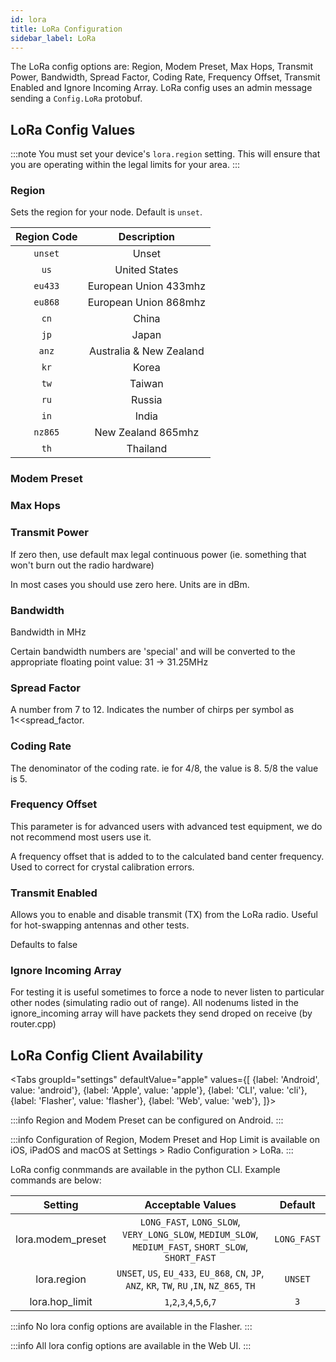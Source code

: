 ```yaml
---
id: lora
title: LoRa Configuration
sidebar_label: LoRa
---
```



The LoRa config options are: Region, Modem Preset, Max Hops, Transmit Power, Bandwidth, Spread Factor, Coding Rate, Frequency Offset, Transmit Enabled and Ignore Incoming Array.  LoRa config uses an admin message sending a `Config.LoRa` protobuf.

## LoRa Config Values

:::note
You must set your device's `lora.region` setting. This will ensure that you are operating within the legal limits for your area.
:::

### Region
Sets the region for your node. Default is `unset`.

|   Region Code   |                                                                  Description                                                                                                              |
| :-------: | :---------------------------------------------------------------------------------------: |
|  `unset`   | Unset |
| `us` | United States |
| `eu433` | European Union 433mhz |
| `eu868` | European Union 868mhz |
| `cn` | China |
| `jp` | Japan |
| `anz` | Australia & New Zealand |
| `kr` | Korea |
| `tw` | Taiwan |
| `ru` | Russia |
| `in` | India |
| `nz865` | New Zealand 865mhz |
| `th` | Thailand |


### Modem Preset

### Max Hops

### Transmit Power

If zero then, use default max legal continuous power (ie. something that won't burn out the radio hardware)

In most cases you should use zero here. Units are in dBm.

### Bandwidth

Bandwidth in MHz

Certain bandwidth numbers are 'special' and will be converted to the appropriate floating point value: 31 -> 31.25MHz

### Spread Factor 

A number from 7 to 12. Indicates the number of chirps per symbol as 1<<spread_factor.

### Coding Rate

The denominator of the coding rate. ie for 4/8, the value is 8. 5/8 the value is 5.

### Frequency Offset

This parameter is for advanced users with advanced test equipment, we do not recommend most users use it.

A frequency offset that is added to to the calculated band center frequency. Used to correct for crystal calibration errors.

### Transmit Enabled 

Allows you to enable and disable transmit (TX) from the LoRa radio. Useful for hot-swapping antennas and other tests.

Defaults to false

### Ignore Incoming Array

For testing it is useful sometimes to force a node to never listen to particular other nodes (simulating radio out of range). All nodenums listed in the ignore_incoming array will have packets they send droped on receive (by router.cpp)

## LoRa Config Client Availability

<Tabs
groupId="settings"
defaultValue="apple"
values={[
{label: 'Android', value: 'android'},
{label: 'Apple', value: 'apple'},
{label: 'CLI', value: 'cli'},
{label: 'Flasher', value: 'flasher'},
{label: 'Web', value: 'web'},
]}>
<TabItem value="android">

:::info
Region and Modem Preset can be configured on Android.
:::

</TabItem>
<TabItem value="apple">

:::info
Configuration of Region, Modem Preset and Hop Limit is available on iOS, iPadOS and macOS at Settings > Radio Configuration > LoRa.
:::

</TabItem>
<TabItem value="cli">

LoRa config conmmands are available in the python CLI. Example commands are below:

|   Setting    |                               Acceptable Values                               |      Default      |
| :----------: | :---------------------------------------------------------------------------: | :---------------: |
| lora.modem_preset |   `LONG_FAST`, `LONG_SLOW`, `VERY_LONG_SLOW`, `MEDIUM_SLOW`, `MEDIUM_FAST`, `SHORT_SLOW`, `SHORT_FAST`       | `LONG_FAST` |
|    lora.region    |     `UNSET`, `US`, `EU_433`, `EU_868`, `CN`, `JP`, `ANZ`, `KR`, `TW`, `RU` ,`IN`, `NZ_865`, `TH`       |      `UNSET`      |
| lora.hop_limit    |     `1`,`2`,`3`,`4`,`5`,`6`,`7`   |   `3` |
</TabItem>
<TabItem value="flasher">

:::info
No lora config options are available in the Flasher.
:::

  </TabItem>
  <TabItem value="web">

:::info
All lora config options are available in the Web UI.
:::
    
  </TabItem>
</Tabs>
